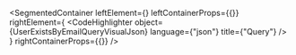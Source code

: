 
<SegmentedContainer
  leftElement={<UserExistsByEmailQueryDesc />}
  leftContainerProps={{}}
  rightElement={
    <CodeHighlighter
      object={UserExistsByEmailQueryVisualJson}
      language={"json"}
      title={"Query"}
    />
  }
  rightContainerProps={{}}
/>
